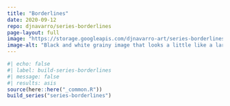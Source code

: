 ```yaml
---
title: "Borderlines"
date: 2020-09-12
repo: djnavarro/series-borderlines
page-layout: full
image: "https://storage.googleapis.com/djnavarro-art/series-borderlines/800/right-ff_12_1-3-1.png"
image-alt: "Black and white grainy image that looks a little like a large circle with rays extending from it"
---
```

   
::: {.grid}
  
```r
#| echo: false
#| label: build-series-borderlines
#| message: false
#| results: asis
source(here::here("_common.R"))
build_series("series-borderlines")
```
   
:::
   
